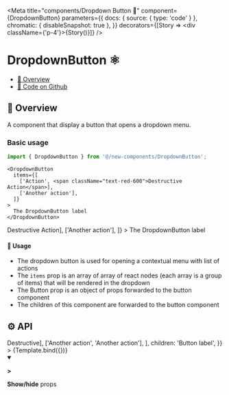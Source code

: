 

<Meta
  title="components/Dropdown Button 🧬"
  component={DropdownButton}
  parameters={{
    docs: { source: { type: 'code' } },
    chromatic: { disableSnapshot: true },
  }}
  decorators={[Story => <div className={'p-4'}>{Story()}</div>]}
/>

# DropdownButton ⚛️

- [🧰 Overview](#-overview)
- [🐙 Code on Github](https://github.com/hasura/graphql-engine-mono/tree/main/console/src/new-components/DropdownButton/DropdownButton.tsx)

## 🧰 Overview

A component that display a button that opens a dropdown menu.

### Basic usage

```ts
import { DropdownButton } from '@/new-components/DropdownButton';
```

```tsx
<DropdownButton
  items={[
    ['Action', <span className="text-red-600">Destructive Action</span>],
    ['Another action'],
  ]}
>
  The DropdownButton label
</DropdownButton>
```

<Canvas>
  <Story name="Overview">
    <div>
      <DropdownButton
        items={[
          ['Action', <span className="text-red-600">Destructive Action</span>],
          ['Another action'],
        ]}
      >
        The DropdownButton label
      </DropdownButton>
    </div>
  </Story>
</Canvas>

#### 🚦 Usage

- The dropdown button is used for opening a contextual menu with list of actions
- The `items` prop is an array of array of react nodes (each array is a group of items) that will be rendered in the dropdown
- The Button prop is an object of props forwarded to the button component
- The children of this component are forwarded to the button component

## ⚙️ API


<Canvas>
  <Story
    name="API playground"
    args={{
      items: [
        ['Action', <span className="text-red-600">Destructive</span>],
        ['Another action', 'Another action'],
      ],
      children: 'Button label',
    }}
  >
    {Template.bind({})}
  </Story>
</Canvas>

<details open>
  <summary className="mdx-collapsible-section">
    <p className="mdx-collapsible-section__chevron">
      <strong>&gt;</strong>
    </p>
    <p className="mdx-collapsible-section__label">
      <strong>Show/hide</strong> props
    </p>
  </summary>
  <ArgsTable story="API playground" />
</details>
